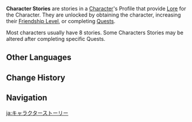 {{Terminology Infobox
|image = 
|type  = Game Systems
}}
'''Character Stories''' are stories in a [[Character]]'s Profile that provide [[Lore]] for the Character. They are unlocked by obtaining the character, increasing their [[Friendship Level]], or completing [[Quest]]s.

Most characters usually have 8 stories. Some Characters Stories may be altered after completing specific Quests.

==Other Languages==
{{Other Languages
|en      = Character Story
|zhs     = 角色故事
|zhs_rm  = Juésè Gùshì
|zht     = 角色故事
|zht_rm  = Juésè Gùshì
|ja      = キャラクターストーリー
|ja_rm   = Kyarakutaa Sutoorii
|ko      = 캐릭터 스토리
|ko_rm   = 
|es      = Historia del personaje
|fr      = Histoire du personnage
|ru      = История персонажа
|th      = เรื่องราวของตัวละคร
|th_rm   = 
|vi      = Câu Chuyện Nhân Vật
|de      = Figurenhintergrund
|id      = Kisah Karakter
|pt      = História
|tr      = Karakter Hikayesi
|it      = Storia del personaggio
}}

==Change History==
{{Change History|1.0}}

==Navigation==
{{Game Systems Navbox}}

[[ja:キャラクターストーリー]]